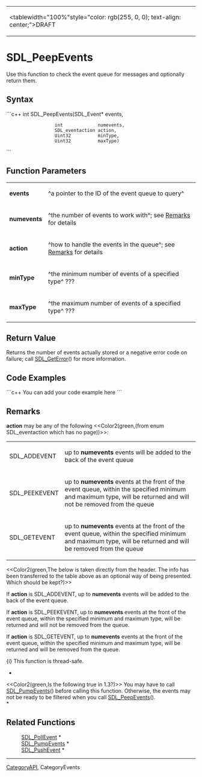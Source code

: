 <!-- pragma section-numbers off -->
<!-- pragma disable-camelcase -->
{|
|<tablewidth="100%"style="color: rgb(255, 0, 0); text-align: center;">DRAFT 
|}


= SDL_PeepEvents =
Use this function to check the event queue for messages and optionally return them.


== Syntax ==
```c++
int SDL_PeepEvents(SDL_Event*      events,
                   int             numevents,
                   SDL_eventaction action,
                   Uint32          minType,
                   Uint32          maxType)
```

== Function Parameters ==
{|
|'''events''' 
|^a pointer to the ID of the event queue to query^ 
|-
|'''numevents''' 
|^the number of events to work with^; see [[#Remarks|Remarks]] for details 
|-
|'''action''' 
|^how to handle the events in the queue^; see [[#action|Remarks]] for details 
|-
|'''minType''' 
|^the minimum number of events of a specified type^ ??? 
|-
|'''maxType''' 
|^the maximum number of events of a specified type^ ??? 
|}

== Return Value ==
Returns the number of events actually stored or a negative error code on failure; call [[SDL_GetError]]() for more information.

== Code Examples ==
```c++
You can add your code example here
```

== Remarks ==
<span id="action"></span> '''action''' may be any of the following <<Color2(green,(from enum SDL_eventaction which has no page))>>:
{|
|SDL_ADDEVENT 
|up to '''numevents''' events will be added to the back of the event queue 
|-
|SDL_PEEKEVENT 
|up to '''numevents''' events at the front of the event queue, within the specified minimum and maximum type, will be returned and will not be removed from the queue
|-
|SDL_GETEVENT 
|up to '''numevents''' events at the front of the event queue, within the specified minimum and maximum type, will be returned and will be removed from the queue
|}


<<Color2(green,The below is taken directly from the header.  The info has been transferred to the table above as an optional way of being presented.  Which should be kept?)>>

If '''action''' is SDL_ADDEVENT, up to '''numevents''' events will be added to the back of the event queue.

If '''action''' is SDL_PEEKEVENT, up to '''numevents''' events at the front of the event queue, within the specified minimum and maximum type, will be returned and will not be removed from the queue.

If '''action''' is SDL_GETEVENT, up to '''numevents''' events at the front of the event queue, within the specified minimum and maximum type, will be returned and will be removed from the queue.


{i} This function is thread-safe.

*<br/>
<<Color2(green,Is the following true in 1.3?)>> You may have to call [[SDL_PumpEvents]]() before calling this function. Otherwise, the events may not be ready to be filtered when you call [[SDL_PeepEvents]]().<br/>*

== Related Functions ==
: [[SDL_PollEvent]] *
: [[SDL_PumpEvents]] *
: [[SDL_PushEvent]] *

----
[[CategoryAPI]], CategoryEvents
